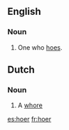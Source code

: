 ==English==

===Noun===
{{en-noun}}

# One who [[hoe]]s.

==Dutch==

===Noun===

# A [[whore]]

[[es:hoer]]
[[fr:hoer]]